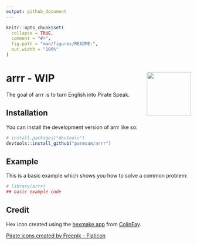 ```yaml
---
output: github_document
---
```


<!-- README.md is generated from README.Rmd. Please edit that file -->

```r
knitr::opts_chunk$set(
  collapse = TRUE,
  comment = "#>",
  fig.path = "man/figures/README-",
  out.width = "100%"
)
```

# arrr <img src="man/figures/logo.png" align="right" height="120" /> - WIP

<!-- badges: start -->
<!-- badges: end -->

The goal of arrr is to turn English into Pirate Speak.

## Installation

You can install the development version of arrr like so:

``` r
# install.packages("devtools")
devtools::install_github("parmsam/arrr")
```

## Example

This is a basic example which shows you how to solve a common problem:

```r
# library(arrr)
## basic example code
```

## Credit

Hex icon created using the [hexmake
app](https://connect.thinkr.fr/hexmake/) from
[ColinFay](https://github.com/ColinFay/hexmake).

<a href="https://www.flaticon.com/free-icons/pirate" title="pirate icons">Pirate icons created by Freepik - Flaticon</a>
